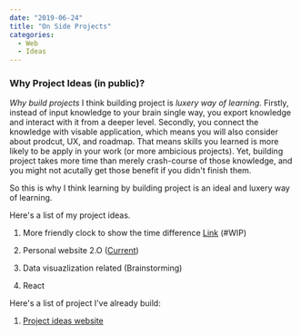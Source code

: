 ```yaml
---
date: "2019-06-24"
title: "On Side Projects"
categories:
  - Web
  - Ideas
---
```


### Why Project Ideas (in public)?

*Why build projects*
I think building project is _luxery way of learning_. Firstly, instead of input knowledge to your brain single way, you export knowledge and interact with it from a deeper level. Secondly, you connect the knowledge with visable application, which means you will also consider about prodcut, UX, and roadmap. That means skills you learned is more likely to be apply in your work (or more ambicious projects). Yet, building project takes more time than merely crash-course of those knowledge, and you might not acutally get those benefit if you didn't finish them. 

So this is why I think learning by building project is an ideal and luxery way of learning.


Here's a list of my project ideas. 

1. More friendly clock to show the time difference [Link]() (#WIP)

2. Personal website 2.O ([Current](bojne.github.io))

3. Data visuazlization related (Brainstorming)

4. React 

Here's a list of project I've already build:

1. [Project ideas website](ideas.nctu.me)




